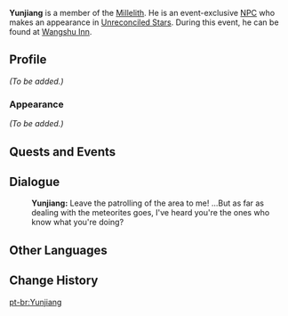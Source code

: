 {{Meta
<!-- Remove this template after adding the missing info -->
|missing_NPC_profile  = yes
}}
{{Character Infobox
|image            = NPC Yunjiang.png
|type             = Event NPC
|region           = Liyue
|location         = Liyue
|title            = Millelith
|affiliation      = Millelith
}}
'''Yunjiang''' is a member of the [[Millelith]]. He is an event-exclusive [[NPC]] who makes an appearance in [[Unreconciled Stars]]. During this event, he can be found at [[Wangshu Inn]].

==Profile==
<!-- detailed story/lore information goes here -->
''(To be added.)''

===Appearance===
''(To be added.)''

==Quests and Events==
{{Quests and Events}}

==Dialogue==
{{Dialogue Start}}
:'''Yunjiang:''' Leave the patrolling of the area to me! ...But as far as dealing with the meteorites goes, I've heard you're the ones who know what you're doing?
{{Dialogue End}}

==Other Languages==
{{Other Languages|default_hidden = 1
|en      = Yunjiang
|zhs     = 云江
|zhs_rm  = Yúnjiāng
|zht     = 雲江
|zht_rm  = Yúnjiāng
|ja      = 雲江
|ja_rm   = Unkou{{Assumed}}
|ko      = {{tt|운강|雲江}}
|es      = Yunjiang
|fr      = Yunjiang
|ru      = Юнь Цзян
|th      = Yunjiang
|vi      = Yunjiang
|de      = Yunjiang
|id      = Yunjiang
|pt      = Yunjiang
}}

==Change History==
{{Change History|1.1}}

[[pt-br:Yunjiang]]